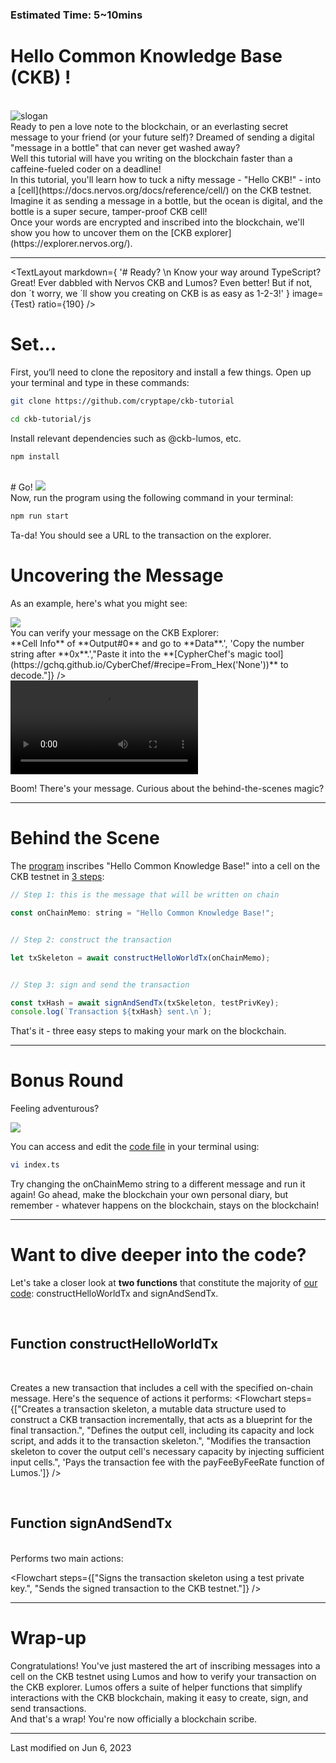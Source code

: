 
### Estimated Time: 5~10mins

# Hello Common Knowledge Base (CKB) !
<br/>
<img src={Slogan} alt="slogan" />
<br/>
Ready to pen a love note to the blockchain, or an everlasting secret message to your friend (or your future self)? Dreamed of sending a digital "message in a bottle" that can never get washed away?
<br/>
Well this tutorial will have you writing on the blockchain faster than a caffeine-fueled coder on a deadline!
<br/>
In this tutorial, you'll learn how to tuck a nifty message - "<span className="text-green-600">Hello CKB!</span>" - into a [cell](https://docs.nervos.org/docs/reference/cell/) on the CKB testnet. Imagine it as sending a message in a bottle, but the ocean is digital, and the bottle is a super secure, tamper-proof CKB cell!
<br/>
Once your words are encrypted and inscribed into the blockchain, we'll show you how to uncover them on the [CKB explorer](https://explorer.nervos.org/).

---

<TextLayout
    markdown={
        '# Ready? \n Know your way around TypeScript? Great! Ever dabbled with Nervos CKB and Lumos? Even better! But if not, don	&#180;t worry, we	&#180;ll show you creating on CKB is as easy as 1-2-3!'
    }
    image={Test}
    ratio={190}
/>
<br/>
# Set...
First, you‘ll need to clone the repository and install a few things. Open up your terminal and type in these commands:


```bash
git clone https://github.com/cryptape/ckb-tutorial
```

```bash
cd ckb-tutorial/js
```
Install relevant dependencies such as @ckb-lumos, etc.

```bash
npm install
```

<br/>
# Go!
<img src={WhiteBoard} />
<br/>
Now, run the program using the following command in your terminal:

```bash
npm run start
```

Ta-da! You should see a URL to the transaction on the explorer.
<br/>
# Uncovering ****the Message****

As an example, here's what you might see:
<br/>

<img src={ResultImg} />
<br/>
You can verify your message on the CKB Explorer:
<br/>
<Flowchart steps={["Visit the output **URL**.", 'Click on <span className="text-green-600">**Cell Info**</span> of <span className="text-green-600">**Output#0**</span> and go to <span className="text-green-600">**Data**</span>.', 'Copy the number string after <span className="text-green-600">**0x**</span>.',"Paste it into the **[CypherChef's magic tool](https://gchq.github.io/CyberChef/#recipe=From_Hex('None'))** to decode."]} />
<br/>

<video src={UncoveringHelloCkb} controls>
    Your browser does not support the video tag.
</video>

<br/>

Boom! There's your message. Curious about the behind-the-scenes magic?

---
# Behind the Scene

The [program](https://github.com/cryptape/ckb-tutorial/blob/main/js/index.ts) inscribes "Hello Common Knowledge Base!" into a cell on the CKB testnet in [3 steps](https://github.com/cryptape/ckb-tutorial/blob/2c5e4cfae3d7301b4c1d488446cf440c0436b629/js/index.ts#L146-L154):

```javascript
// Step 1: this is the message that will be written on chain

const onChainMemo: string = "Hello Common Knowledge Base!";


// Step 2: construct the transaction

let txSkeleton = await constructHelloWorldTx(onChainMemo);


// Step 3: sign and send the transaction

const txHash = await signAndSendTx(txSkeleton, testPrivKey);
console.log(`Transaction ${txHash} sent.\n`);

```

That's it - three easy steps to making your mark on the blockchain.

---
# Bonus Round
Feeling adventurous?

<img src={WhiteBoard} />

You can access and edit the [code file](https://github.com/cryptape/ckb-tutorial/blob/2c5e4cfae3d7301b4c1d488446cf440c0436b629/js/index.ts#L146-L154) in your terminal using:

```bash
vi index.ts
```

Try changing the <span className="text-green-600">onChainMemo</span> string to a different message and run it again! Go ahead, make the blockchain your own personal diary, but remember - whatever happens on the blockchain, stays on the blockchain!

---

# Want to dive deeper into the code?

Let's take a closer look at **two functions** that constitute the majority of [our code](https://github.com/Flouse/ckb-tthw/blob/42bf1b5a3566e2d8adf6ef79aad8580de0d79281/js/index.ts): <span className="text-green-600">constructHelloWorldTx</span> and <span className="text-green-600">signAndSendTx</span>.

<br/>

## Function <span className="text-green-600">constructHelloWorldTx</span>

<br/>

Creates a new transaction that includes a cell with the specified on-chain message. Here's the sequence of actions it performs:
<Flowchart steps={["Creates a transaction skeleton, a mutable data structure used to construct a CKB transaction incrementally, that acts as a blueprint for the final transaction.", "Defines the output cell, including its capacity and lock script, and adds it to the transaction skeleton.", "Modifies the transaction skeleton to cover the output cell's necessary capacity by injecting sufficient input cells.", 'Pays the transaction fee with the <span className="text-green-600">payFeeByFeeRate</span> function of Lumos.']} />

<br/>

## Function <span className="text-green-600">signAndSendTx</span>

<br/>
Performs two main actions:
<br/>

<Flowchart steps={["Signs the transaction skeleton using a test private key.", "Sends the signed transaction to the CKB testnet."]} />

---

# Wrap-up

Congratulations! You've just mastered the art of inscribing messages into a cell on the CKB testnet using Lumos and how to verify your transaction on the CKB explorer. Lumos offers a suite of helper functions that simplify interactions with the CKB blockchain, making it easy to create, sign, and send transactions.
<br/>
And that's a wrap! You're now officially a blockchain scribe.

---

Last modified on Jun 6, 2023

<br/>
<br/>
<br/>
